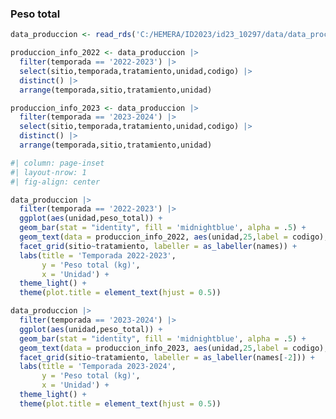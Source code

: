 ### Peso total

```r
data_produccion <- read_rds('C:/HEMERA/ID2023/id23_10297/data/data_processed/cosecha/produccion.rds')

produccion_info_2022 <- data_produccion |>
  filter(temporada == '2022-2023') |>
  select(sitio,temporada,tratamiento,unidad,codigo) |>
  distinct() |>
  arrange(temporada,sitio,tratamiento,unidad)

produccion_info_2023 <- data_produccion |>
  filter(temporada == '2023-2024') |>
  select(sitio,temporada,tratamiento,unidad,codigo) |>
  distinct() |>
  arrange(temporada,sitio,tratamiento,unidad)

```

```r
#| column: page-inset
#| layout-nrow: 1
#| fig-align: center

data_produccion |>
  filter(temporada == '2022-2023') |>
  ggplot(aes(unidad,peso_total)) +
  geom_bar(stat = "identity", fill = 'midnightblue', alpha = .5) +
  geom_text(data = produccion_info_2022, aes(unidad,25,label = codigo),size=2.5) +
  facet_grid(sitio~tratamiento, labeller = as_labeller(names)) +
  labs(title = 'Temporada 2022-2023',
       y = 'Peso total (kg)',
       x = 'Unidad') +
  theme_light() +
  theme(plot.title = element_text(hjust = 0.5))

data_produccion |>
  filter(temporada == '2023-2024') |>
  ggplot(aes(unidad,peso_total)) +
  geom_bar(stat = "identity", fill = 'midnightblue', alpha = .5) +
  geom_text(data = produccion_info_2023, aes(unidad,25,label = codigo),size=2.5) +
  facet_grid(sitio~tratamiento, labeller = as_labeller(names[-2])) +
  labs(title = 'Temporada 2023-2024',
       y = 'Peso total (kg)',
       x = 'Unidad') +
  theme_light() +
  theme(plot.title = element_text(hjust = 0.5))
```
